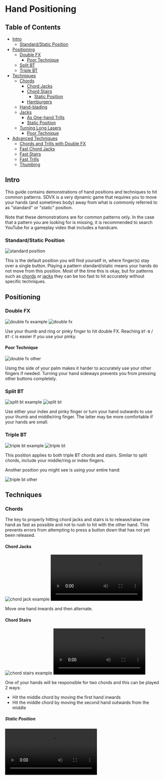 
# Hand Positioning

## Table of Contents
- [Intro](#intro)
  - [Standard/Static Position](#standardstatic-position)
- [Positioning](#positioning)
  - [Double FX](#double-fx)
    - [Poor Technique](#poor-technique)
  - [Split BT](#split-bt)
  - [Triple BT](#triple-bt)
- [Techniques](#techniques)
  - [Chords](#chords)
    - [Chord Jacks](#chord-jacks)
    - [Chord Stairs](#chord-stairs)
      - [Static Position](#static-position)
    - [Hamburgers](#hamburgers)
  - [Hand-blading](#hand-blading)
  - [Jacks](#jacks)
    - [As One-hand Trills](#as-one-hand-trills)
    - [Static Position](#static-position-1)
  - [Turning Long Lasers](#turning-long-lasers)
    - [Poor Technique](#poor-technique-1)
- [Advanced Techniques](#advanced-techniques)
  - [Chords and Trills with Double FX](#chords-and-trills-with-double-fx)
  - [Fast Chord Jacks](#fast-chord-jacks)
  - [Fast Stairs](#fast-stairs)
  - [Fast Trills](#fast-trills)
  - [Thumbing](#thumbing)

## Intro

This guide contains demonstrations of hand positions and techniques to hit common patterns. SDVX is a very dynamic game that requires you to move your hands (and sometimes body) away from what is commonly referred to as "standard" or "static" position.

Note that these demonstrations are for common patterns only. In the case that a pattern you are looking for is missing, it is recommended to search YouTube for a gameplay video that includes a handcam.

### Standard/Static Position

<Image src="/guides/hand-positioning/standard_position.png" alt="standard position" />

This is the default position you will find yourself in, where finger(s) stay over a single button. Playing a pattern standard/static means your hands do not move from this position. Most of the time this is okay, but for patterns such as [chords](/terminology/patterns#chords) or [jacks](/patterns#jacks) they can be too fast to hit accurately without specific techniques.

## Positioning

### Double FX

<div className="flex flex-row items-center gap-x-4">
  <Image src="/guides/hand-positioning/ex_double_fx.png" alt="double fx example" />
  <Image src="/guides/hand-positioning/double_fx.png" alt="double fx" />
</div>

Use your thumb and ring or pinky finger to hit double FX. Reaching `BT-B` / `BT-C` is easier if you use your pinky.

#### Poor Technique

<Image src="/guides/hand-positioning/double_fx_other.png" alt="double fx other" />

Using the side of your palm makes it harder to accurately use your other fingers if needed. Turning your hand sideways prevents you from pressing other buttons completely.

### Split BT

<div className="flex flex-row items-center gap-x-4">
  <Image src="/guides/hand-positioning/ex_split_bt.png" alt="split bt example" />
  <Image src="/guides/hand-positioning/split_bt.png" alt="split bt" />
</div>

Use either your index and pinky finger or turn your hand outwards to use your thumb and middle/ring finger. The latter may be more comfortable if your hands are small.

### Triple BT

<div className="flex flex-row items-center gap-x-4">
  <Image src="/guides/hand-positioning/ex_triple_bt.png" alt="triple bt example" />
  <Image src="/guides/hand-positioning/triple_bt.png" alt="triple bt" />
</div>

This position applies to both triple BT chords and stairs. Similar to split chords, include your middle/ring or index fingers.

Another position you might see is using your entire hand:

<Image src="/guides/hand-positioning/triple_bt_other.png" alt="triple bt other" />

## Techniques

### Chords

The key to properly hitting chord jacks and stairs is to release/raise one hand as fast as possible and not to rush to hit with the other hand. This prevents errors from attempting to press a button down that has not yet been released.

#### Chord Jacks

<div className="flex flex-row gap-x-4">
  <Image src="/guides/hand-positioning/ex_chord_jack.png" alt="chord jack example" />
  <Video src="/guides/hand-positioning/chord_jack.mp4" types="video/mp4" />
</div>

Move one hand inwards and then alternate.

#### Chord Stairs

<div className="flex flex-row gap-x-4">
  <Image src="/guides/hand-positioning/ex_chord_stairs.png" alt="chord stairs example" />
  <Video src="/guides/hand-positioning/chord_stairs.mp4" types="video/mp4" />
</div>

One of your hands will be responsible for two chords and this can be played 2 ways:
  - Hit the middle chord by moving the first hand inwards
  - Hit the middle chord by moving the second hand outwards from the middle

##### Static Position

<Video src="/guides/hand-positioning/chord_stairs_static.mp4" types="video/mp4" />

Playing chord stairs without moving your hands is referred to as playing them standard/static. Since each hand is responsible for pressing one button twice, it becomes too difficult to hit on-time if the stair is fast.

#### Hamburgers

Use one thumb under the other hand or adjust your upper body to reach one hand over the other and then alternate.

<div className="flex flex-row gap-x-4">
  <Image src="/guides/hand-positioning/ex_hamburgers.png" alt="hamburgers example" />
  <Video src="/guides/hand-positioning/hamburgers.mp4" types="video/mp4" />
</div>

### Hand-blading

<Video src="/guides/hand-positioning/handblading.mp4" types="video/mp4"/>

This refers to turning knobs with an open hand. **Not recommended** as it is poor technique (you can quickly run out of room to turn long lasers) and excessive sideways force can damage the knobs.

### Jacks

The key to properly hitting jacks is to release/raise one hand as fast as possible and not to rush to hit with the other hand. This prevents errors from attempting to press a button down that has not yet been released.
<br/>

<div className="flex flex-row gap-x-4">
  <Image src="/guides/hand-positioning/ex_jacks.png" alt="jacks example" />
  <Video src="/guides/hand-positioning/jacks.mp4" types="video/mp4" />
</div>

Alternate your hands.

#### As One-hand Trills

<Video src="/guides/hand-positioning/jacks_one_hand.mp4" types="video/mp4"/>

An uncommon but viable technique is to quickly alternate your fingers instead of hands on a single button. Movement in the video has been exaggerated for clarity.

#### Static Position

<Video src="/guides/hand-positioning/jacks_static.mp4" types="video/mp4" />

Hitting jacks without alternating hands is referred to as playing jacks standard/static. It becomes too difficult to hit on-time if the jack is too fast.


### Turning Long Lasers

<Video src="/guides/hand-positioning/turning_knobs.mp4" types="video/mp4" size="max-w-sm" />

To ensure you do not drop lasers during long turns, alternate between pulling/pushing the knob along with your fingers and and then pushing/pulling with your thumb.
<br/>

<Video src="/guides/hand-positioning/turning_knobs_2.mp4" types="video/mp4" />

This technique can also be done with your hand over the knob instead of to the side.

#### Poor Technique

<Video src="/guides/hand-positioning/turning_knobs_poor.mp4" types="video/mp4" size="max-w-sm" />

Turning knobs this way can result in dropped inputs as your hand leaves the knob or running out of room.

## Advanced Techniques

These advanced techniques can be used in high level charts (18+) where relatively simple patterns to hit static can become difficult due to increased speed or density. Movements in the videos have been exaggerated for clarity.

### Chords and Trills with Double FX

<div className="flex flex-row gap-x-4">
  <Image src="/guides/hand-positioning/ex_double_fx_bt_chords.png" alt="double fx bt chords example" />
  <Video src="/guides/hand-positioning/double_fx_bt_chords.mp4" types="video/mp4" />
</div>

Adjust your upper body to reach one hand over the other.
<br/>

<div className="flex flex-row gap-x-4">
  <Image src="/guides/hand-positioning/ex_double_fx_bt_trill.png" alt="double fx bt trill example" />
  <Video src="/guides/hand-positioning/double_fx_bt_trill.mp4" types="video/mp4" />
</div>

Alternatively, hit both `FX` with your index and pinky fingers let your hands overlap.

### Fast Chord Jacks

<div className="flex flex-row gap-x-4">
  <Image src="/guides/hand-positioning/ex_fast_chord_jacks.png" alt="fast chord jacks example" />
  <Video src="/guides/hand-positioning/fast_chord_jacks.mp4" types="video/mp4" />
</div>

Adjust your upper body to reach one hand over the other and then alternate.

### Fast Stairs

<div className="flex flex-row gap-x-4">
  <Image src="/guides/hand-positioning/ex_fast_triple_stairs.png" alt="fast triple stairs example" />
  <Video src="/guides/hand-positioning/fast_triple_stairs.mp4" types="video/mp4" />
</div>

<div className="flex flex-row gap-x-4">
  <Image src="/guides/hand-positioning/ex_fast_stairs.png" alt="fast stairs example" />
  <Video src="/guides/hand-positioning/fast_stairs.mp4" types="video/mp4" />
</div>

<div className="flex flex-row gap-x-4">
  <Image src="/guides/hand-positioning/ex_fast_stairs_full.png" alt="fast stairs full example" />
  <Video src="/guides/hand-positioning/fast_stairs_full.mp4" types="video/mp4" />
</div>

### Fast Trills

<div className="flex flex-row gap-x-4">
  <Image src="/guides/hand-positioning/ex_fast_trills.png" alt="fast trills example" />
  <Video src="/guides/hand-positioning/fast_trills.mp4" types="video/mp4" />
</div>

Adjust your body to reach one hand over the other and alternate them every 2 buttons.

### Thumbing

<Video src="/guides/hand-positioning/thumbing.mp4" types="video/mp4" />

This refers to turning knobs and pressing buttons at the same time. Can be done in situations where one-hand patterns become too complex.

<br/>

<Image src="/guides/hand-positioning/hold_thumbing.png" alt="hold thumbing" />

Reaching up from an `FX` hold to hit a slam or turn a laser in one direction can also be considered thumbing. This technique may be limited by the size of your hands.

## Kuso Techniques

In Japanese, "kuso" (くそ / 糞) literally means "shit". Kuso techniques refer to unorthodox ways to play charts, usually for entertainment. For the minority of playerbase, they can trivialize some very specific patterns.

### Forearm Strats

<Video
  src="/guides/hand-positioning/elbow_strats.mp4"
  types="video/mp4"
  size="max-w-md" 
/>

This refers to using your forearms to alternatively hit quad jacks. Examples include [Ganymede kamome mix EXH 17](https://sdvx.in/01/01071e.htm) and [Gerbera MXM 18](https://sdvx.in/04/mrr04186m.htm)

### Sliding

<Video
  src="/guides/hand-positioning/sliding.mp4"
  types="video/mp4"
  size="max-w-md" 
/>

This refers to using your hands to "slide" across buttons to hit fast stairs. This technique is inefficient and can cause pain.

### One-hand Alternating Jacks

<Video
  src="/guides/hand-positioning/oha_jacks.mp4"
  types="video/mp4"
  size="max-w-md" 
/>

This refers to hitting jacks alternatively but with only one hand. This technique is more useful compared to other kuso strats.


